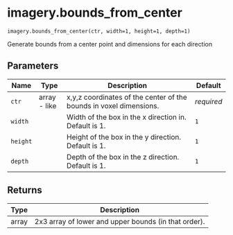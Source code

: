 # imagery.bounds_from_center { #imageryclient.imagery.bounds_from_center }

`imagery.bounds_from_center(ctr, width=1, height=1, depth=1)`

Generate bounds from a center point and dimensions for each direction

## Parameters

| Name     | Type         | Description                                                        | Default    |
|----------|--------------|--------------------------------------------------------------------|------------|
| `ctr`    | array - like | x,y,z coordinates of the center of the bounds in voxel dimensions. | _required_ |
| `width`  |              | Width of the box in the x direction in. Default is 1.              | `1`        |
| `height` |              | Height of the box in the y direction. Default is 1.                | `1`        |
| `depth`  |              | Depth of the box in the z direction. Default is 1.                 | `1`        |

## Returns

| Type   | Description                                          |
|--------|------------------------------------------------------|
| array  | 2x3 array of lower and upper bounds (in that order). |